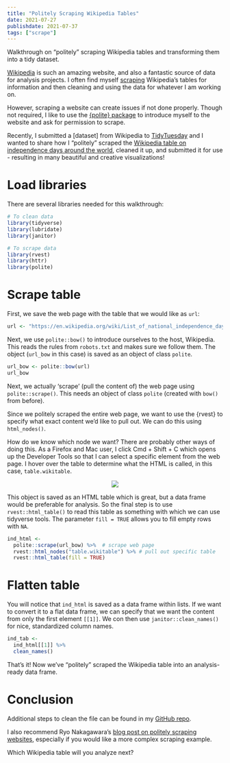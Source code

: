 ```yaml
---
title: "Politely Scraping Wikipedia Tables"
date: 2021-07-27
publishdate: 2021-07-37
tags: ["scrape"]
---
```


Walkthrough on "politely" scraping Wikipedia tables and transforming them into a tidy dataset.

<!--more-->

[Wikipedia](https://en.wikipedia.org/wiki/Main_Page) is such an amazing website, and also a fantastic source of data for analysis projects. I often find myself [scraping](https://en.wikipedia.org/wiki/Web_scraping) Wikipedia's tables for information and then cleaning and using the data for whatever I am working on.

However, scraping a website can create issues if not done properly. Though not required, I like to use the [{polite} package](https://github.com/dmi3kno/polite) to introduce myself to the website and ask for permission to scrape.

Recently, I submitted a [dataset] from Wikipedia to [TidyTuesday](https://github.com/rfordatascience/tidytuesday) and I wanted to share how I "politely" scraped the [Wikipedia table on independence days around the world](https://en.wikipedia.org/wiki/List_of_national_independence_days#List), cleaned it up, and submitted it for use - resulting in many beautiful and creative visualizations!

# Load libraries

There are several libraries needed for this walkthrough:

```r
# To clean data
library(tidyverse)
library(lubridate)
library(janitor)

# To scrape data
library(rvest)
library(httr)
library(polite)
```

# Scrape table

First, we save the web page with the table that we would like as `url`:

```r
url <- "https://en.wikipedia.org/wiki/List_of_national_independence_days"
```

Next, we use `polite::bow()` to introduce ourselves to the host, Wikipedia. This reads the rules from `robots.txt` and makes sure we follow them. The object (`url_bow` in this case) is saved as an object of class `polite`.

```r
url_bow <- polite::bow(url)
url_bow
```

Next, we actually 'scrape' (pull the content of) the web page using `polite::scrape()`. This needs an object of class `polite` (created with `bow()` from before).

Since we politely scraped the entire web page, we want to use the {rvest} to specify what exact content we'd like to pull out. We can do this using `html_nodes()`.

How do we know which node we want? There are probably other ways of doing this. As a Firefox and Mac user, I click Cmd + Shift + C which opens up the Developer Tools so that I can select a specific element from the web page. I hover over the table to determine what the HTML is called, in this case, `table.wikitable`.

<center>
![](https://ivelasq.rbind.io/images/webpage.png)
</center>

This object is saved as an HTML table which is great, but a data frame would be preferable for analysis. So the final step is to use `rvest::html_table()` to read this table as something with which we can use tidyverse tools. The parameter `fill = TRUE` allows you to fill empty rows with `NA`.

```r
ind_html <-
  polite::scrape(url_bow) %>%  # scrape web page
  rvest::html_nodes("table.wikitable") %>% # pull out specific table
  rvest::html_table(fill = TRUE) 
```

# Flatten table

You will notice that `ind_html` is saved as a data frame within lists. If we want to convert it to a flat data frame, we can specify that we want the content from only the first element `[[1]]`. We con then use `janitor::clean_names()` for nice, standardized column names.

```r
ind_tab <- 
  ind_html[[1]] %>% 
  clean_names()
```

That's it! Now we've "politely" scraped the Wikipedia table into an analysis-ready data frame.

# Conclusion

Additional steps to clean the file can be found in my [GitHub repo](https://github.com/ivelasq/data-visualization-portfolio/blob/main/independence-days/independence_days.R).

I also recommend Ryo Nakagawara's [blog post on politely scraping websites](https://ryo-n7.github.io/2020-05-14-webscrape-soccer-data-with-R/), especially if you would like a more complex scraping example.

Which Wikipedia table will you analyze next?
